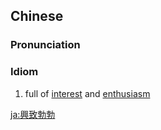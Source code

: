 {{also|兴致勃勃}}
==Chinese==
{{zh-forms|s=兴致勃勃|type=22}}

===Pronunciation===
{{zh-pron
|m=xìngzhìbóbó
|c=hing3 zi3 but6 but6
|cat=cy
}}

===Idiom===
{{zh-idiom}}

# full of [[interest]] and [[enthusiasm]]

[[ja:興致勃勃]]